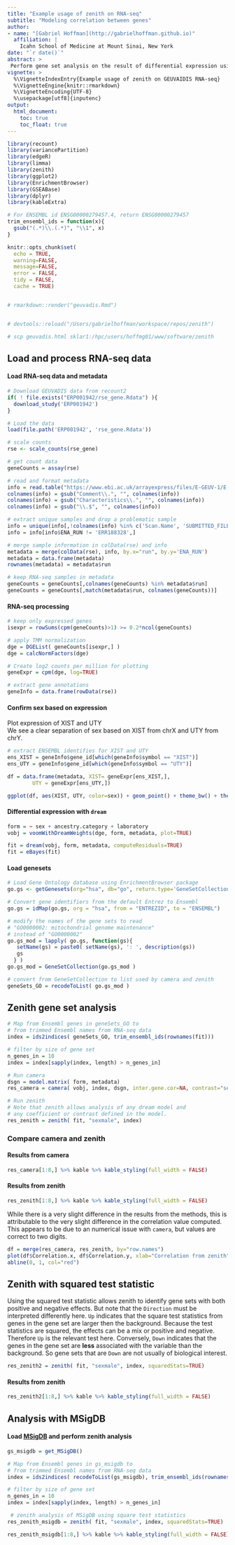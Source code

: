 ```yaml
---
title: "Example usage of zenith on RNA-seq"
subtitle: "Modeling correlation between genes"
author:
- name: "[Gabriel Hoffman](http://gabrielhoffman.github.io)"
  affiliation: | 
    Icahn School of Medicine at Mount Sinai, New York
date: "`r date()`"
abstract: >
 Perform gene set analysis on the result of differential expression using linear (mixed) modeling with dream by considering the correlation between gene expression traits.  Zenith performs competitive gene sets analysis by comparing the tests statistics from genes in a  gene set to the rest of the genes not in the set.  This package is a slight modification of limma::camera to 1) be compatible with dream, and 2) allow identification of gene sets with log fold changes with mixed sign by using the squared test statistic.  
vignette: >
  %\VignetteIndexEntry{Example usage of zenith on GEUVAIDIS RNA-seq}
  %\VignetteEngine{knitr::rmarkdown}
  %\VignetteEncoding{UTF-8}
  %\usepackage[utf8]{inputenc}
output:
  html_document:
    toc: true
    toc_float: true
---
```


```r
library(recount)
library(variancePartition)
library(edgeR)
library(limma)
library(zenith)
library(ggplot2)
library(EnrichmentBrowser)
library(GSEABase)
library(dplyr)
library(kableExtra)

# For ENSEMBL id ENSG00000279457.4, return ENSG00000279457
trim_ensembl_ids = function(x){
  gsub("(.*)\\.(.*)", "\\1", x) 
}
```

```r
knitr::opts_chunk$set(
  echo = TRUE,
  warning=FALSE,
  message=FALSE,
  error = FALSE,
  tidy = FALSE,
  cache = TRUE)


# rmarkdown::render("geuvadis.Rmd")


# devtools::reload("/Users/gabrielhoffman/workspace/repos/zenith")

# scp geuvadis.html sklar1:/hpc/users/hoffmg01/www/software/zenith

```

## Load and process RNA-seq data
#### Load RNA-seq data and metadata
```r
# Download GEUVADIS data from recount2
if( ! file.exists("ERP001942/rse_gene.Rdata") ){
  download_study('ERP001942')
}

# Load the data
load(file.path('ERP001942', 'rse_gene.Rdata'))

# scale counts
rse <- scale_counts(rse_gene)

# get count data
geneCounts = assay(rse)

# read and format metadata
info = read.table("https://www.ebi.ac.uk/arrayexpress/files/E-GEUV-1/E-GEUV-1.sdrf.txt", header=TRUE, sep="\t")
colnames(info) = gsub("Comment\\.", "", colnames(info))
colnames(info) = gsub("Characteristics\\.", "", colnames(info))
colnames(info) = gsub("\\.$", "", colnames(info))

# extract unique samples and drop a problematic sample
info = unique(info[,!colnames(info) %in% c('Scan.Name', 'SUBMITTED_FILE_NAME', 'FASTQ_URI')])
info = info[info$ENA_RUN != 'ERR188328',]

# merge sample information in colData(rse) and info
metadata = merge(colData(rse), info, by.x="run", by.y='ENA_RUN')
metadata = data.frame(metadata)
rownames(metadata) = metadata$run

# keep RNA-seq samples in metadata
geneCounts = geneCounts[,colnames(geneCounts) %in% metadata$run]
geneCounts = geneCounts[,match(metadata$run, colnames(geneCounts))]
```

#### RNA-seq processing
```r
# keep only expressed genes
isexpr = rowSums(cpm(geneCounts)>1) >= 0.2*ncol(geneCounts)

# apply TMM normalization
dge = DGEList( geneCounts[isexpr,] )
dge = calcNormFactors(dge)

# Create log2 counts per million for plotting
geneExpr = cpm(dge, log=TRUE)

# extract gene annotations
geneInfo = data.frame(rowData(rse))
```

#### Confirm sex based on expression
Plot expression of XIST and UTY  
We see a clear separation of sex based on XIST from chrX and UTY from chrY.
```r
# extract ENSEMBL identifies for XIST and UTY
ens_XIST = geneInfo$gene_id[which(geneInfo$symbol == "XIST")]
ens_UTY = geneInfo$gene_id[which(geneInfo$symbol == "UTY")]

df = data.frame(metadata, XIST= geneExpr[ens_XIST,],
        UTY = geneExpr[ens_UTY,])

ggplot(df, aes(XIST, UTY, color=sex)) + geom_point() + theme_bw() + theme(aspect.ratio=1) + scale_color_manual(values = c("red", "blue"))
```



#### Differential expression with `dream`
```r
form = ~ sex + ancestry.category + laboratory
vobj = voomWithDreamWeights(dge, form, metadata, plot=TRUE)

fit = dream(vobj, form, metadata, computeResiduals=TRUE)
fit = eBayes(fit)
```

#### Load genesets
```r
# Load Gene Ontology database using EnrichmentBrowser package
go.gs <- getGenesets(org="hsa", db="go", return.type='GeneSetCollection')

# Convert gene identifiers from the default Entrez to Ensembl
go.gs = idMap(go.gs, org = "hsa", from = "ENTREZID", to = "ENSEMBL") 

# modify the names of the gene sets to read
# "GO0000002: mitochondrial genome maintenance"
# instead of "GO0000002"
go.gs_mod = lapply( go.gs, function(gs){
   setName(gs) = paste0( setName(gs), ': ', description(gs))
   gs
  } )
go.gs_mod = GeneSetCollection(go.gs_mod )

# convert from GeneSetCollection to list used by camera and zenith
geneSets_GO = recodeToList( go.gs_mod )
```


## Zenith gene set analysis
```r
# Map from Ensembl genes in geneSets_GO to 
# from trimmed Ensembl names from RNA-seq data 
index = ids2indices( geneSets_GO, trim_ensembl_ids(rownames(fit)))

# filter by size of gene set
n_genes_in = 10
index = index[sapply(index, length) > n_genes_in]

# Run camera
dsgn = model.matrix( form, metadata)
res_camera = camera( vobj, index, dsgn, inter.gene.cor=NA, contrast="sexmale")

# Run zenith
# Note that zenith allows analysis of any dream model and 
# any coefficient or contrast defined in the model. 
res_zenith = zenith( fit, "sexmale", index)
```

### Compare camera and zenith

#### Results from camera
```r
res_camera[1:8,] %>% kable %>% kable_styling(full_width = FALSE)
```

#### Results from zenith
```r
res_zenith[1:8,] %>% kable %>% kable_styling(full_width = FALSE)
```

While there is a very slight difference in the results from the methods, this is attributable to the very slight difference in the correlation value computed.  This appears to be due to an numerical issue with `camera`, but values are correct to two digits.   
```r
df = merge(res_camera, res_zenith, by="row.names")
plot(df$Correlation.x, df$Correlation.y, xlab="Correlation from zenith", ylab="Correlation from camera")
abline(0, 1, col="red")
```

## Zenith with squared test statistic
Using the squared test statistic allows zenith to identify gene sets with both positive and negative effects.  But note that the `Direction` must be interpreted differently here.  `Up` indicates that the square test statistics from genes in the gene set are larger then the background.  Because the test statistics are squared, the effects can be a mix or positive and negative.  Therefore `Up` is the relevant test here.  Conversely, `Down` indicates that the genes in the gene set are __less__ associated with the variable than the background.  So gene sets that are `Down` are not usually of biological interest.
```r
res_zenith2 = zenith( fit, "sexmale", index, squaredStats=TRUE)
```

#### Results from zenith
```r
res_zenith2[1:8,] %>% kable %>% kable_styling(full_width = FALSE)
```

## Analysis with MSigDB
#### Load [MSigDB](https://www.gsea-msigdb.org/gsea/msigdb/index.jsp) and perform zenith analysis
```r
gs_msigdb = get_MSigDB()

# Map from Ensembl genes in gs_msigdb to 
# from trimmed Ensembl names from RNA-seq data 
index = ids2indices( recodeToList(gs_msigdb), trim_ensembl_ids(rownames(fit)))

# filter by size of gene set
n_genes_in = 10
index = index[sapply(index, length) > n_genes_in]

 # zenith analysis of MSigDB using square test statistics
res_zenith_msigdb = zenith( fit, "sexmale", index, squaredStats=TRUE)
```

```r
res_zenith_msigdb[1:8,] %>% kable %>% kable_styling(full_width = FALSE)
```





